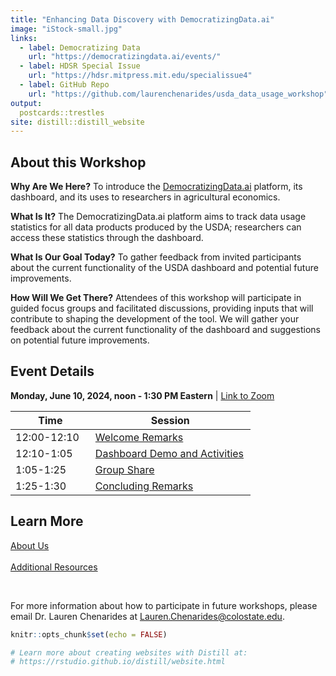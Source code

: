 ```yaml
---
title: "Enhancing Data Discovery with DemocratizingData.ai"
image: "iStock-small.jpg"
links:
  - label: Democratizing Data
    url: "https://democratizingdata.ai/events/"
  - label: HDSR Special Issue
    url: "https://hdsr.mitpress.mit.edu/specialissue4"
  - label: GitHub Repo
    url: "https://github.com/laurenchenarides/usda_data_usage_workshop"
output:
  postcards::trestles
site: distill::distill_website
---
```


## About this Workshop

**Why Are We Here?** To introduce the [DemocratizingData.ai](https://democratizingdata.ai/tools/dashboards/) platform, its dashboard, and its uses to researchers in agricultural economics. 

**What Is It?** The DemocratizingData.ai platform aims to track data usage statistics for all data products produced by the USDA; researchers can access these statistics through the dashboard.

**What Is Our Goal Today?** To gather feedback from invited participants about the current functionality of the USDA dashboard and potential future improvements. 

**How Will We Get There?** Attendees of this workshop will participate in guided focus groups and facilitated discussions, providing inputs that will contribute to shaping the development of the tool. We will gather your feedback about the current functionality of the dashboard and suggestions on potential future improvements.


## Event Details

**Monday, June 10, 2024, noon - 1:30 PM Eastern** | [Link to Zoom](https://zoom.us/j/98860894544)

| Time   | Session        |
|--------|----------------|
| 12:00-12:10  | [Welcome Remarks](https://usda-data-usage-workshop.netlify.app/welcome)          | 
| 12:10-1:05   |  [Dashboard Demo and Activities](https://usda-data-usage-workshop.netlify.app/breakout)         | 
| 1:05-1:25    |  [Group Share](https://usda-data-usage-workshop.netlify.app/share)         | 
| 1:25-1:30    | [Concluding Remarks](https://usda-data-usage-workshop.netlify.app/close)         | 


## Learn More

<div class="row"> 
<div class="col-4"> <a href="about.html" class="btn btn-primary btn-block">About Us</a> </div> 
<br>
<div class="col-6"> <a href="resources.html" class="btn btn-primary btn-block">Additional Resources</a> </div> 
</div>

<br>

For more information about how to participate in future workshops, please email Dr. Lauren Chenarides at [Lauren.Chenarides@colostate.edu](Lauren.Chenarides@colostate.edu).



```r
knitr::opts_chunk$set(echo = FALSE)

# Learn more about creating websites with Distill at:
# https://rstudio.github.io/distill/website.html

```

